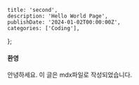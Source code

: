     title: 'second',
    description: 'Hello World Page',
    publishDate: '2024-01-02T00:00:00Z',
    categories: ['Coding'],
};

#### 환영

안녕하세요. 이 글은 mdx파일로 작성되었습니다.
